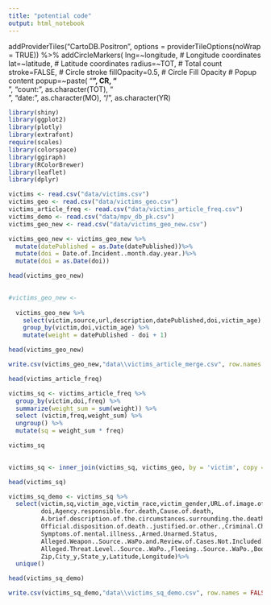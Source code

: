 ```yaml
---
title: "potential code"
output: html_notebook
---
```


addProviderTiles("CartoDB.Positron", options = providerTileOptions(noWrap = TRUE)) %>%
            addCircleMarkers(
                lng=~longitude, # Longitude coordinates
                lat=~latitude, # Latitude coordinates
                radius=~TOT, # Total count
                stroke=FALSE, # Circle stroke
                fillOpacity=0.5, # Circle Fill Opacity
                # Popup content
                popup=~paste(
                    "<b>", CR, "</b><br/>",
                    "count: ", as.character(TOT), "<br/>",
                    "date: ", as.character(MO), "/", as.character(YR)

```r

library(shiny)
library(ggplot2)
library(plotly)
library(extrafont)
require(scales)
library(colorspace)
library(ggiraph)
library(RColorBrewer)
library(leaflet)
library(dplyr)

victims <- read.csv("data/victims.csv")
victims_geo <- read.csv("data/victims_geo.csv")
victims_article_freq <- read.csv("data/victims_article_freq.csv")
victims_demo <- read.csv("data/mpv_db_pk.csv")
victims_geo_new <- read.csv("data/victims_geo_new.csv")

victims_geo_new <- victims_geo_new %>%
  mutate(datePublished = as.Date(datePublished))%>%
  mutate(doi = Date.of.Incident..month.day.year.)%>%
  mutate(doi = as.Date(doi))

head(victims_geo_new)
  


```



```r


#victims_geo_new <- 
  
  victims_geo_new %>% 
    select(victim,source,url,description,datePublished,doi,victim_age) %>%
    group_by(victim,doi,victim_age) %>%
    mutate(weight = datePublished - doi + 1)


```



```r
head(victims_geo_new)

write.csv(victims_geo_new,"data\\victims_article_merge.csv", row.names = FALSE)

head(victims_article_freq)

```
```r
victims_sq <- victims_article_freq %>%
  group_by(victim,doi,freq) %>%
  summarize(weight_sum = sum(weight)) %>%
  select (victim,freq,weight_sum) %>%
  ungroup() %>%
  mutate(sq = weight_sum * freq)

victims_sq
  
```



```r

victims_sq <- inner_join(victims_sq, victims_geo, by = 'victim', copy = FALSE)

head(victims_sq)

victims_sq_demo <- victims_sq %>%
  select(victim,sq,victim_age,victim_race,victim_gender,URL.of.image.of.victim,
         doi,Agency.responsible.for.death,Cause.of.death,
         A.brief.description.of.the.circumstances.surrounding.the.death,
         Official.disposition.of.death..justified.or.other.,Criminal.Charges.,
         Symptoms.of.mental.illness.,Armed.Unarmed.Status,
         Alleged.Weapon..Source..WaPo.and.Review.of.Cases.Not.Included.in.WaPo.Database.,
         Alleged.Threat.Level..Source..WaPo.,Fleeing..Source..WaPo.,Body.Camera..Source..WaPo.,
         Zip,City_y,State_y,Latitude,Longitude)%>%
  unique()

head(victims_sq_demo)

write.csv(victims_sq_demo,"data\\victims_sq_demo.csv", row.names = FALSE)



```

```r



```

